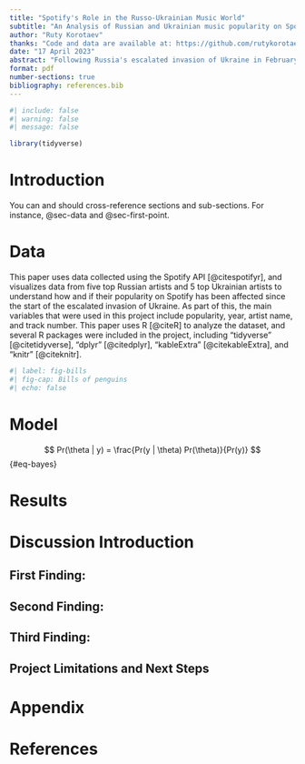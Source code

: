 ```yaml
---
title: "Spotify's Role in the Russo-Ukrainian Music World"
subtitle: "An Analysis of Russian and Ukrainian music popularity on Spotify following the 2022 Russian invasion of Ukraine"
author: "Ruty Korotaev"
thanks: "Code and data are available at: https://github.com/rutykorotaev/finalpaper"
date: "17 April 2023"
abstract: "Following Russia's escalated invasion of Ukraine in February 2022, countries across the West and around the world have sought to end business dealings with Russian companies and boycott pro-Russian public figures, while making efforts to increase support for Ukraine. This widespread effort has gone from the highest levesl of business and government, to individuals opting to stop purchasing Russian goods and not engaging with Russian popular culture, including musicians. This report uses data collected from Spotify APIs to understand how  the popularity of 10 top Russian and Ukrainian musicians has been affected by the ongoing violence. Among the key findings is that ____."
format: pdf
number-sections: true
bibliography: references.bib
---
```


```r
#| include: false
#| warning: false
#| message: false

library(tidyverse)

```


# Introduction

You can and should cross-reference sections and sub-sections. For instance, @sec-data and @sec-first-point. 


# Data {#sec-data}

This paper uses data collected using the Spotify API [@citespotifyr], and visualizes data from five top Russian artists and 5 top Ukrainian artists to understand how and if their popularity on Spotify has been affected since the start of the escalated invasion of Ukraine. As part of this, the main variables that were used in this project include popularity, year, artist name, and track number. This paper uses R [@citeR] to analyze the dataset, and several R packages were included in the project, including "tidyverse" [@citetidyverse], "dplyr" [@citedplyr], "kableExtra" [@citekableExtra], and "knitr" [@citeknitr].

```r
#| label: fig-bills
#| fig-cap: Bills of penguins
#| echo: false

```


# Model

$$
Pr(\theta | y) = \frac{Pr(y | \theta) Pr(\theta)}{Pr(y)}
$$ {#eq-bayes}


# Results


# Discussion Introduction


## First Finding:  {#sec-first-point}

## Second Finding: 

## Third Finding: 

## Project Limitations and Next Steps

\newpage

\appendix

# Appendix {-}

\newpage


# References


